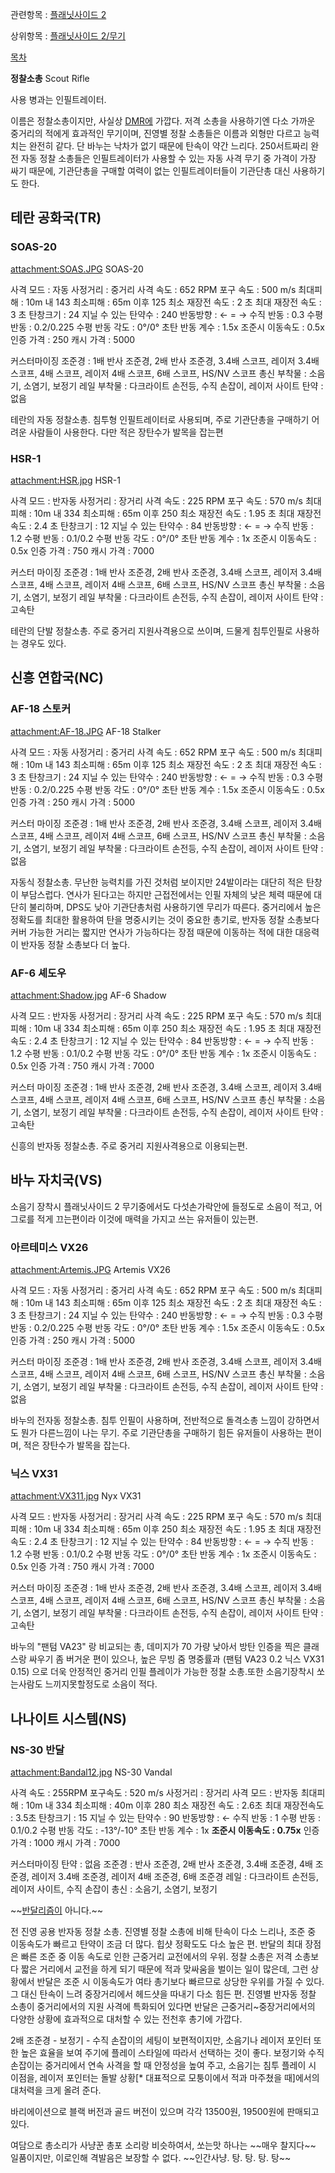 관련항목 : [[플래닛사이드 2]]

상위항목 : [[플래닛사이드 2/무기]]

[[목차]]

'''정찰소총'''
Scout Rifle

사용 병과는 인필트레이터.

이름은 정찰소총이지만, 사실상 [[DMR]]에 가깝다.
저격 소총을 사용하기엔 다소 가까운 중거리의 적에게 효과적인 무기이며, 진영별 정찰 소총들은 이름과 외형만 다르고 능력치는 완전히 같다. 단 바누는 낙차가 없기 때문에 탄속이 약간 느리다.
250서트짜리 완전 자동 정찰 소총들은 인필트레이터가 사용할 수 있는 자동 사격 무기 중 가격이 가장 싸기 때문에, 기관단총을 구매할 여력이 없는 인필트레이터들이 기관단총 대신 사용하기도 한다.

== 테란 공화국(TR) ==
=== SOAS-20 ===
attachment:SOAS.JPG
SOAS-20

사격 모드 : 자동
사정거리 : 중거리
사격 속도 : 652 RPM
포구 속도 : 500 m/s
최대피해 : 10m 내 143
최소피해 : 65m 이후 125
최소 재장전 속도 : 2 초
최대 재장전 속도 : 3 초
탄창크기 : 24
지닐 수 있는 탄약수 : 240
반동방향 : ← = → 
수직 반동 : 0.3
수평 반동 : 0.2/0.225 
수평 반동 각도 : 0°/0° 
초탄 반동 계수 : 1.5x
조준시 이동속도 : 0.5x
인증 가격 : 250
캐시 가격 : 5000

커스터마이징
조준경 : 1배 반사 조준경, 2배 반사 조준경, 3.4배 스코프, 레이저 3.4배 스코프, 4배 스코프, 레이저 4배 스코프, 6배 스코프, HS/NV 스코프
총신 부착물 : 소음기, 소염기, 보정기
레일 부착물 : 다크라이트 손전등, 수직 손잡이, 레이저 사이트
탄약 : 없음

테란의 자동 정찰소총.
침투형 인필트레이터로 사용되며, 주로 기관단총을 구매하기 어려운 사람들이 사용한다.
다만 적은 장탄수가 발목을 잡는편

=== HSR-1 ===
attachment:HSR.jpg
HSR-1

사격 모드 : 반자동
사정거리 : 장거리
사격 속도 : 225 RPM
포구 속도 : 570 m/s
최대피해 : 10m 내 334
최소피해 : 65m 이후 250
최소 재장전 속도 : 1.95 초
최대 재장전 속도 : 2.4 초
탄창크기 : 12
지닐 수 있는 탄약수 : 84
반동방향 : ← = → 
수직 반동 : 1.2
수평 반동 : 0.1/0.2
수평 반동 각도 : 0°/0° 
초탄 반동 계수 : 1x
조준시 이동속도 : 0.5x
인증 가격 : 750
캐시 가격 : 7000

커스터 마이징
조준경 : 1배 반사 조준경, 2배 반사 조준경, 3.4배 스코프, 레이저 3.4배 스코프, 4배 스코프, 레이저 4배 스코프, 6배 스코프, HS/NV 스코프
총신 부착물 : 소음기, 소염기, 보정기
레일 부착물 : 다크라이트 손전등, 수직 손잡이, 레이저 사이트
탄약 : 고속탄

테란의 단발 정찰소총.
주로 중거리 지원사격용으로 쓰이며, 드물게 침투인필로 사용하는 경우도 있다.

== 신흥 연합국(NC) ==
=== AF-18 스토커 ===
attachment:AF-18.JPG
AF-18 Stalker

사격 모드 : 자동
사정거리 : 중거리
사격 속도 : 652 RPM
포구 속도 : 500 m/s
최대피해 : 10m 내 143
최소피해 : 65m 이후 125
최소 재장전 속도 : 2 초
최대 재장전 속도 : 3 초
탄창크기 : 24
지닐 수 있는 탄약수 : 240
반동방향 : ← = → 
수직 반동 : 0.3
수평 반동 : 0.2/0.225 
수평 반동 각도 : 0°/0° 
초탄 반동 계수 : 1.5x
조준시 이동속도 : 0.5x
인증 가격 : 250
캐시 가격 : 5000

커스터 마이징
조준경 : 1배 반사 조준경, 2배 반사 조준경, 3.4배 스코프, 레이저 3.4배 스코프, 4배 스코프, 레이저 4배 스코프, 6배 스코프, HS/NV 스코프
총신 부착물 : 소음기, 소염기, 보정기
레일 부착물 : 다크라이트 손전등, 수직 손잡이, 레이저 사이트
탄약 : 없음

자동식 정찰소총. 무난한 능력치를 가진 것처럼 보이지만 24발이라는 대단히 적은 탄창이 부담스럽다.
연사가 된다고는 하지만 근접전에서는 인필 자체의 낮은 체력 때문에 대단히 불리하며, DPS도 낮아 기관단총처럼 사용하기엔 무리가 따른다. 중거리에서 높은 정확도를 최대한 활용하여 탄을 명중시키는 것이 중요한 총기로, 반자동 정찰 소총보다 커버 가능한 거리는 짧지만 연사가 가능하다는 장점 때문에 이동하는 적에 대한 대응력이 반자동 정찰 소총보다 더 높다.
=== AF-6 셰도우 ===
attachment:Shadow.jpg
AF-6 Shadow

사격 모드 : 반자동
사정거리 : 장거리
사격 속도 : 225 RPM
포구 속도 : 570 m/s
최대피해 : 10m 내 334
최소피해 : 65m 이후 250
최소 재장전 속도 : 1.95 초
최대 재장전 속도 : 2.4 초
탄창크기 : 12
지닐 수 있는 탄약수 : 84
반동방향 : ← = → 
수직 반동 : 1.2
수평 반동 : 0.1/0.2
수평 반동 각도 : 0°/0° 
초탄 반동 계수 : 1x
조준시 이동속도 : 0.5x
인증 가격 : 750
캐시 가격 : 7000

커스터 마이징
조준경 : 1배 반사 조준경, 2배 반사 조준경, 3.4배 스코프, 레이저 3.4배 스코프, 4배 스코프, 레이저 4배 스코프, 6배 스코프, HS/NV 스코프
총신 부착물 : 소음기, 소염기, 보정기
레일 부착물 : 다크라이트 손전등, 수직 손잡이, 레이저 사이트
탄약 : 고속탄

신흥의 반자동 정찰소총. 주로 중거리 지원사격용으로 이용되는편.

== 바누 자치국(VS) ==
소음기 장착시 플래닛사이드 2 무기중에서도 다섯손가락안에 들정도로 소음이 적고, 어그로를 적게 끄는편이라
이것에 매력을 가지고 쓰는 유저들이 있는편.
=== 아르테미스 VX26 ===
attachment:Artemis.JPG
Artemis VX26

사격 모드 : 자동
사정거리 : 중거리
사격 속도 : 652 RPM
포구 속도 : 500 m/s
최대피해 : 10m 내 143
최소피해 : 65m 이후 125
최소 재장전 속도 : 2 초
최대 재장전 속도 : 3 초
탄창크기 : 24
지닐 수 있는 탄약수 : 240
반동방향 : ← = → 
수직 반동 : 0.3
수평 반동 : 0.2/0.225 
수평 반동 각도 : 0°/0° 
초탄 반동 계수 : 1.5x
조준시 이동속도 : 0.5x
인증 가격 : 250
캐시 가격 : 5000

커스터 마이징
조준경 : 1배 반사 조준경, 2배 반사 조준경, 3.4배 스코프, 레이저 3.4배 스코프, 4배 스코프, 레이저 4배 스코프, 6배 스코프, HS/NV 스코프
총신 부착물 : 소음기, 소염기, 보정기
레일 부착물 : 다크라이트 손전등, 수직 손잡이, 레이저 사이트
탄약 : 없음

바누의 전자동 정찰소총.
침투 인필이 사용하며, 전반적으로 돌격소총 느낌이 강하면서도 뭔가 다른느낌이 나는 무기.
주로 기관단총을 구매하기 힘든 유저들이 사용하는 편이며, 적은 장탄수가 발목을 잡는다.

=== 닉스 VX31  ===
attachment:VX311.jpg
Nyx VX31

사격 모드 : 반자동
사정거리 : 장거리
사격 속도 : 225 RPM
포구 속도 : 570 m/s
최대피해 : 10m 내 334
최소피해 : 65m 이후 250
최소 재장전 속도 : 1.95 초
최대 재장전 속도 : 2.4 초
탄창크기 : 12
지닐 수 있는 탄약수 : 84
반동방향 : ← = → 
수직 반동 : 1.2
수평 반동 : 0.1/0.2
수평 반동 각도 : 0°/0° 
초탄 반동 계수 : 1x
조준시 이동속도 : 0.5x
인증 가격 : 750
캐시 가격 : 7000

커스터 마이징
조준경 : 1배 반사 조준경, 2배 반사 조준경, 3.4배 스코프, 레이저 3.4배 스코프, 4배 스코프, 레이저 4배 스코프, 6배 스코프, HS/NV 스코프
총신 부착물 : 소음기, 소염기, 보정기
레일 부착물 : 다크라이트 손전등, 수직 손잡이, 레이저 사이트
탄약 : 고속탄

바누의 "팬텀 VA23" 랑 비교되는 총,
데미지가 70 가량 낮아서 방탄 인증을 찍은 클래스랑 싸우기 좀 버거운 편이 있으나, 높은 무빙 줌 명중률과 (팬텀 VA23 0.2 닉스 VX31 0.15) 으로 더욱 안정적인 중거리 인필 플레이가 가능한 정찰 소총.또한 소음기장착시 쏘는사람도 느끼지못할정도로 소음이 적다.
== 나나이트 시스템(NS) ==
=== NS-30 반달 ===
attachment:Bandal12.jpg
NS-30 Vandal

사격 속도 : 255RPM
포구속도 : 520 m/s
사정거리 : 장거리
사격 모드 : 반자동
최대피해 : 10m 내 334
최소피해 : 40m 이후 280
최소 재장전 속도 : 2.6초
최대 재장전속도 : 3.5초
탄창크기 : 15
지닐 수 있는 탄약수 : 90
반동방향 : ←
수직 반동 : 1
수평 반동 : 0.1/0.2
수평 반동 각도 : -13°/-10°
초탄 반동 계수 : 1x
'''조준시 이동속도 : 0.75x'''
인증 가격 : 1000
캐시 가격 : 7000

커스터마이징
탄약 : 없음
조준경 : 반사 조준경, 2배 반사 조준경, 3.4배 조준경, 4배 조준경, 레이저 3.4배 조준경, 레이저 4배 조준경, 6배 조준경
레일 : 다크라이트 손전등, 레이저 사이트, 수직 손잡이
총신 : 소음기, 소염기, 보정기

~~[[반달리즘]]이 아니다.~~

전 진영 공용 반자동 정찰 소총. 진영별 정찰 소총에 비해 탄속이 다소 느리나, 조준 중 이동속도가 빠르고 탄약이 조금 더 많다. 힙샷 정확도도 다소 높은 편.
반달의 최대 장점은 빠른 조준 중 이동 속도로 인한 근중거리 교전에서의 우위. 정찰 소총은 저격 소총보다 짧은 거리에서 교전을 하게 되기 때문에 적과 맞싸움을 벌이는 일이 많은데, 그런 상황에서 반달은 조준 시 이동속도가 여타 총기보다 빠르므로 상당한 우위를 가질 수 있다. 그 대신 탄속이 느려 중장거리에서 헤드샷을 따내기 다소 힘든 편. 진영별 반자동 정찰 소총이 중거리에서의 지원 사격에 특화되어 있다면 반달은 근중거리~중장거리에서의 다양한 상황에 효과적으로 대처할 수 있는 전천후 총기에 가깝다. 

2배 조준경 - 보정기 - 수직 손잡이의 세팅이 보편적이지만, 소음기나 레이저 포인터 또한 높은 효율을 보여 주기에 플레이 스타일에 따라서 선택하는 것이 좋다. 보정기와 수직 손잡이는 중거리에서 연속 사격을 할 때 안정성을 높여 주고, 소음기는 침투 플레이 시 이점을, 레이저 포인터는 돌발 상황[* 대표적으로 모퉁이에서 적과 마주쳤을 때]에서의 대처력을 크게 올려 준다.

바리에이션으로 블랙 버전과 골드 버전이 있으며 각각 13500원, 19500원에 판매되고 있다.

여담으로 총소리가 사냥꾼 총포 소리랑 비슷하여서, 쏘는맛 하나는 ~~매우 찰지다~~ 일품이지만, 이로인해 격발음은 보장할 수 없다.
~~인간사냥. 탕. 탕. 탕. 탕~~
